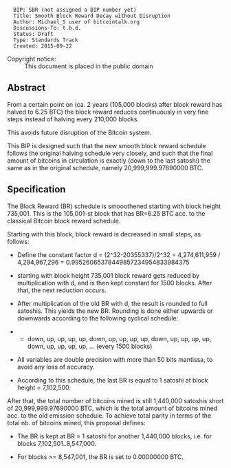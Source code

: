 <pre>
  BIP: SBR (not assigned a BIP number yet)
  Title: Smooth Block Reward Decay without Disruption
  Author: Michael_S user of bitcointalk.org
  Discussions-To: t.b.d.
  Status: Draft
  Type: Standards Track
  Created: 2015-09-22
</pre>

;Copyright notice:
: This document is placed in the public domain

==Abstract==

From a certain point on (ca. 2 years (105,000 blocks) after block reward has halved to 6.25 BTC) the block reward reduces continuously in very fine steps instead of halving every 210,000 blocks.

This avoids future disruption of the Bitcoin system.

This BIP is designed such that the new smooth block reward schedule follows the original halving schedule very closely, and such that the final amount of bitcoins in circulation is exactly (down to the last satoshi) the same as in the original schedule, namely 20,999,999.97690000 BTC.

==Specification==

The Block Reward (BR) schedule is smooothened starting with block height 735,001. This is the 105,001-st block that has BR=6.25 BTC acc. to the classical Bitcoin block reward schedule.

Starting with this block, block reward is decreased in small steps, as follows:

* Define the constant factor d = (2^32-20355337)/2^32 = 4,274,611,959 / 4,294,967,296 = 0.99526065378449857234954833984375 

* starting with block height 735,001 block reward gets reduced by multiplication with d, and is then kept constant for 1500 blocks. After that, the next reduction occurs.

* After multiplication of the old BR with d, the result is rounded to full satoshis. This yields the new BR. Rounding is done either upwards or downwards according to the following cyclical schedule:

** down, up, up, up, up, down, up, up, up, up, down, up, up, up, up, down, up, up, up, up, ... (every 1500 blocks)

* All variables are double precision with more than 50 bits mantissa, to avoid any loss of accuracy.

* According to this schedule, the last BR is equal to 1 satoshi at block height = 7,102,500.

After that, the total number of bitcoins mined is still 1,440,000 satoshis short of 20,999,999.97690000 BTC, which is the total amount of bitcoins mined acc. to the old emission schedule. To achieve total parity in terms of the total nb. of bitcoins mined, this proposal defines:

* The BR is kept at BR = 1 satoshi for another 1,440,000 blocks, i.e. for blocks 7,102,501..8,547,000.

* For blocks >= 8,547,001, the BR is set to 0.00000000 BTC.
